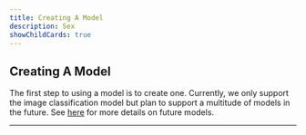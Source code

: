 ```yaml
---
title: Creating A Model
description: Sex
showChildCards: true
---
```


## Creating A Model

The first step to using a model is to create one. Currently, we only support the image classification model
but plan to support a multitude of models in the future. See [here][1] for more details on future models.

---

[1]: /docs/releases 'Future Models'
